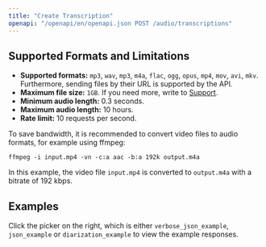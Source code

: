 ```yaml
---
title: "Create Transcription"
openapi: "/openapi/en/openapi.json POST /audio/transcriptions"
---
```



## Supported Formats and Limitations

- **Supported formats:** `mp3`, `wav`, `mp3`, `m4a`, `flac`, `ogg`, `opus`, `mp4`, `mov`, `avi`, `mkv`. Furthermore, sending files by their URL is supported by the API.
- **Maximum file size:** `1GB`. If you need more, write to <a href="https://t.me/RND_RandoM">Support</a>.
- **Minimum audio length:** 0.3 seconds.
- **Maximum audio length:** 10 hours.
- **Rate limit:** 10 requests per second.

<Tip>

To save bandwidth, it is recommended to convert video files to audio formats, for example using ffmpeg:

`ffmpeg -i input.mp4 -vn -c:a aac -b:a 192k output.m4a`

In this example, the video file `input.mp4` is converted to `output.m4a` with a bitrate of 192 kbps.

</Tip>

## Examples

Click the picker on the right, which is either `verbose_json_example`, `json_example` or `diarization_example` to view the example responses.

<SpeechToTextSnippet />

